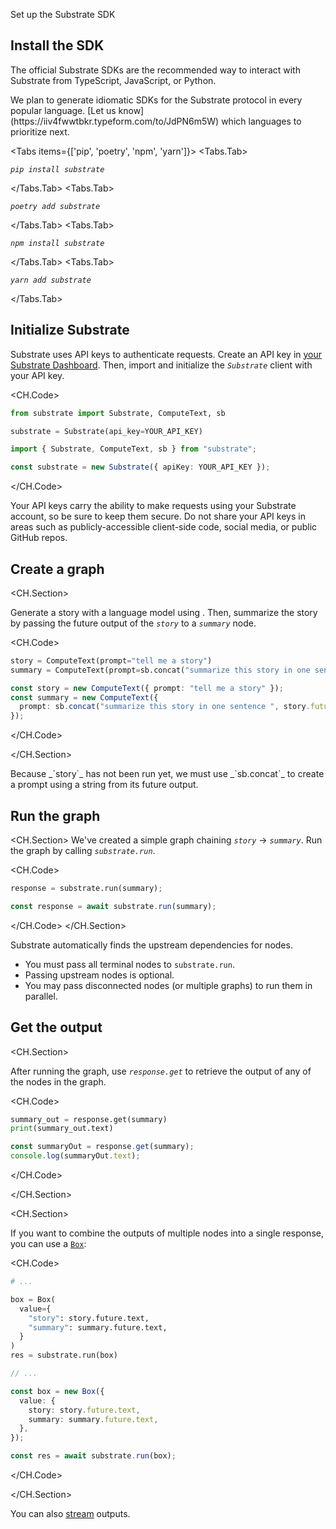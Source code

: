 
<Callout emoji="֍">Set up the Substrate SDK</Callout>

## Install the SDK

The official Substrate SDKs are the recommended way to interact with Substrate from TypeScript, JavaScript, or Python.

<Callout emoji="">
We plan to generate idiomatic SDKs for the Substrate protocol in every popular language. [Let us know](https://iiv4fwwtbkr.typeform.com/to/JdPN6m5W) which languages to prioritize next.
</Callout>

<Tabs items={['pip', 'poetry', 'npm', 'yarn']}>
<Tabs.Tab>

_`pip install substrate`_

</Tabs.Tab>
<Tabs.Tab>

_`poetry add substrate`_

</Tabs.Tab>
<Tabs.Tab>

_`npm install substrate`_

</Tabs.Tab>
<Tabs.Tab>

_`yarn add substrate`_

</Tabs.Tab>
</Tabs>

<SmallCards>
  <SmallCard
    title="substrate-python"
    href="https://github.com/substratelabs/substrate-python"
  />
  <SmallCard
    title="substrate-typescript"
    href="https://github.com/substratelabs/substrate-typescript"
  />
</SmallCards>

## Initialize Substrate

Substrate uses API keys to authenticate requests. Create an API key in [your Substrate Dashboard](/dashboard/keys). Then, import and initialize the _`Substrate`_ client with your API key.

<CH.Code>

```python Python
from substrate import Substrate, ComputeText, sb

substrate = Substrate(api_key=YOUR_API_KEY)
```

```typescript TypeScript
import { Substrate, ComputeText, sb } from "substrate";

const substrate = new Substrate({ apiKey: YOUR_API_KEY });
```

</CH.Code>

<Callout type="warning" emoji="⚠️">
  Your API keys carry the ability to make requests using your Substrate account,
  so be sure to keep them secure. Do not share your API keys in areas such as publicly-accessible client-side code, social media, or public GitHub
  repos.
</Callout>

## Create a graph

<CH.Section>

Generate a story with a language model using <ComputeText />. Then, summarize the story by passing the future output of the _`story`_ to a _`summary`_ node.

<CH.Code>

```python Python
story = ComputeText(prompt="tell me a story")
summary = ComputeText(prompt=sb.concat("summarize this story in one sentence: ", story.future.text))
```

```typescript TypeScript
const story = new ComputeText({ prompt: "tell me a story" });
const summary = new ComputeText({
  prompt: sb.concat("summarize this story in one sentence ", story.future.text),
});
```

</CH.Code>

</CH.Section>

<Callout emoji="">
Because _`story`_ has not been run yet, we must use _`sb.concat`_ to create a prompt using a string from its future output.
</Callout>

## Run the graph

<CH.Section>
We've created a simple graph chaining _`story`_ → _`summary`_. Run the graph by calling _`substrate.run`_.

<CH.Code>

```python Python
response = substrate.run(summary);
```

```typescript TypeScript
const response = await substrate.run(summary);
```

</CH.Code>
</CH.Section>

Substrate automatically finds the upstream dependencies for nodes.

- You must pass all terminal nodes to `substrate.run`.
- Passing upstream nodes is optional.
- You may pass disconnected nodes (or multiple graphs) to run them in parallel.

## Get the output

<CH.Section>

After running the graph, use _`response.get`_ to retrieve the output of any of the nodes in the graph.

<CH.Code>

```python Python
summary_out = response.get(summary)
print(summary_out.text)
```

```typescript TypeScript
const summaryOut = response.get(summary);
console.log(summaryOut.text);
```

</CH.Code>

</CH.Section>

<CH.Section>

If you want to combine the outputs of multiple nodes into a single response, you can use a [`Box`](/reference/box):

<CH.Code>

```python Python
# ...

box = Box(
  value={
    "story": story.future.text,
    "summary": summary.future.text,
  }
)
res = substrate.run(box)
```

```typescript TypeScript
// ...

const box = new Box({
  value: {
    story: story.future.text,
    summary: summary.future.text,
  },
});

const res = await substrate.run(box);
```

</CH.Code>

</CH.Section>

You can also [stream](/reference/streaming) outputs.
